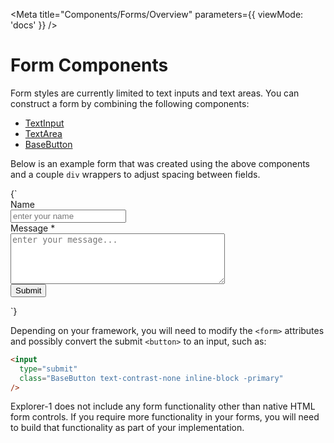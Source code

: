 
<Meta title="Components/Forms/Overview" parameters={{ viewMode: 'docs' }} />

# Form Components

Form styles are currently limited to text inputs and text areas. You can construct a form by combining the following components:

- [TextInput](?path=/docs/components-forms-textinput--default)
- [TextArea](?path=/docs/components-forms-textarea--default)
- [BaseButton](?path=/docs/components-base-basebutton--primary-button)

Below is an example form that was created using the above components and a couple `div` wrappers to adjust spacing between fields.

<Canvas className="">
  <Story name="Overview">
    {`
      <form>
        <div class="mb-8">
          <div class="mb-2">
            <label for="name" class="text-subtitle text-gray-dark">
              Name
            </label>
          </div>
          <input
            type="text"
            name="name"
            placeholder="enter your name"
            class="border-gray-light-mid w-full px-4 py-3 border mt-2 focus:border-focus-blue focus:shadow-jpl"
          />
        </div>
        <div class="mb-4">
          <div class="mb-2">
            <label for="message" class="text-subtitle text-gray-dark">
              Message
            </label>
            <span class="text-xl text-jpl-red-dark font-bold">*</span>
          </div>
          <textarea
            name="message"
            required="true"
            placeholder="enter your message..."
            cols="40"
            rows="5"
            class="border-gray-light-mid w-full px-4 py-3 border mt-2 focus:border-focus-blue focus:shadow-jpl"
          ></textarea>
        </div>
        <button
          class="BaseButton text-contrast-none inline-block -primary"
          aria-label="Submit"
        >
          <span class="label block">Submit</span>
        </button>
      </form>
  `}
  </Story>
</Canvas>

Depending on your framework, you will need to modify the `<form>` attributes and possibly convert the submit `<button>` to an input, such as:

```html
<input
  type="submit"
  class="BaseButton text-contrast-none inline-block -primary"
/>
```

Explorer-1 does not include any form functionality other than native HTML form controls. If you require more functionality in your forms,
you will need to build that functionality as part of your implementation.
